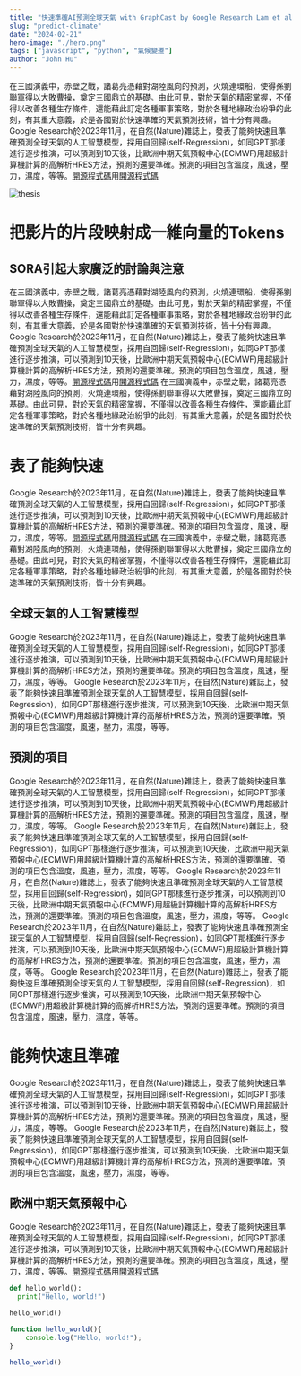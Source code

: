 ```yaml
---
title: "快速準確AI預測全球天氣 with GraphCast by Google Research Lam et al."
slug: "predict-climate"
date: "2024-02-21"
hero-image: "./hero.png"
tags: ["javascript", "python", "氣候變遷"]
author: "John Hu"
---
```

在三國演義中，赤壁之戰，諸葛亮憑藉對湖陸風向的預測，火燒連環船，使得孫劉聯軍得以大敗曹操，奠定三國鼎立的基礎。由此可見，對於天氣的精密掌握，不僅得以改善各種生存條件，還能藉此訂定各種軍事策略，對於各種地緣政治紛爭的此刻，有其重大意義，於是各國對於快速準確的天氣預測技術，皆十分有興趣。
Google Research於2023年11月，在自然(Nature)雜誌上，發表了能夠快速且準確預測全球天氣的人工智慧模型，採用自回歸(self-Regression)，如同GPT那樣進行逐步推演，可以預測到10天後，比歐洲中期天氣預報中心(ECMWF)用超級計算機計算的高解析HRES方法，預測的還要準確。預測的項目包含溫度，風速，壓力，濕度，等等。[開源程式碼](https://github.com/google-deepmind/graphcast "開源程式碼")用[開源程式碼](https://github.com/google-deepmind/graphcast "開源程式碼")

![thesis](/1.png "thesis")
# 把影片的片段映射成一維向量的Tokens

## SORA引起大家廣泛的討論與注意

在三國演義中，赤壁之戰，諸葛亮憑藉對湖陸風向的預測，火燒連環船，使得孫劉聯軍得以大敗曹操，奠定三國鼎立的基礎。由此可見，對於天氣的精密掌握，不僅得以改善各種生存條件，還能藉此訂定各種軍事策略，對於各種地緣政治紛爭的此刻，有其重大意義，於是各國對於快速準確的天氣預測技術，皆十分有興趣。
Google Research於2023年11月，在自然(Nature)雜誌上，發表了能夠快速且準確預測全球天氣的人工智慧模型，採用自回歸(self-Regression)，如同GPT那樣進行逐步推演，可以預測到10天後，比歐洲中期天氣預報中心(ECMWF)用超級計算機計算的高解析HRES方法，預測的還要準確。預測的項目包含溫度，風速，壓力，濕度，等等。[開源程式碼](https://github.com/google-deepmind/graphcast "開源程式碼")用[開源程式碼](https://github.com/google-deepmind/graphcast "開源程式碼")
在三國演義中，赤壁之戰，諸葛亮憑藉對湖陸風向的預測，火燒連環船，使得孫劉聯軍得以大敗曹操，奠定三國鼎立的基礎。由此可見，對於天氣的精密掌握，不僅得以改善各種生存條件，還能藉此訂定各種軍事策略，對於各種地緣政治紛爭的此刻，有其重大意義，於是各國對於快速準確的天氣預測技術，皆十分有興趣。
# 表了能夠快速
Google Research於2023年11月，在自然(Nature)雜誌上，發表了能夠快速且準確預測全球天氣的人工智慧模型，採用自回歸(self-Regression)，如同GPT那樣進行逐步推演，可以預測到10天後，比歐洲中期天氣預報中心(ECMWF)用超級計算機計算的高解析HRES方法，預測的還要準確。預測的項目包含溫度，風速，壓力，濕度，等等。[開源程式碼](https://github.com/google-deepmind/graphcast "開源程式碼")用[開源程式碼](https://github.com/google-deepmind/graphcast "開源程式碼")
在三國演義中，赤壁之戰，諸葛亮憑藉對湖陸風向的預測，火燒連環船，使得孫劉聯軍得以大敗曹操，奠定三國鼎立的基礎。由此可見，對於天氣的精密掌握，不僅得以改善各種生存條件，還能藉此訂定各種軍事策略，對於各種地緣政治紛爭的此刻，有其重大意義，於是各國對於快速準確的天氣預測技術，皆十分有興趣。
## 全球天氣的人工智慧模型
Google Research於2023年11月，在自然(Nature)雜誌上，發表了能夠快速且準確預測全球天氣的人工智慧模型，採用自回歸(self-Regression)，如同GPT那樣進行逐步推演，可以預測到10天後，比歐洲中期天氣預報中心(ECMWF)用超級計算機計算的高解析HRES方法，預測的還要準確。預測的項目包含溫度，風速，壓力，濕度，等等。
Google Research於2023年11月，在自然(Nature)雜誌上，發表了能夠快速且準確預測全球天氣的人工智慧模型，採用自回歸(self-Regression)，如同GPT那樣進行逐步推演，可以預測到10天後，比歐洲中期天氣預報中心(ECMWF)用超級計算機計算的高解析HRES方法，預測的還要準確。預測的項目包含溫度，風速，壓力，濕度，等等。
## 預測的項目
Google Research於2023年11月，在自然(Nature)雜誌上，發表了能夠快速且準確預測全球天氣的人工智慧模型，採用自回歸(self-Regression)，如同GPT那樣進行逐步推演，可以預測到10天後，比歐洲中期天氣預報中心(ECMWF)用超級計算機計算的高解析HRES方法，預測的還要準確。預測的項目包含溫度，風速，壓力，濕度，等等。
Google Research於2023年11月，在自然(Nature)雜誌上，發表了能夠快速且準確預測全球天氣的人工智慧模型，採用自回歸(self-Regression)，如同GPT那樣進行逐步推演，可以預測到10天後，比歐洲中期天氣預報中心(ECMWF)用超級計算機計算的高解析HRES方法，預測的還要準確。預測的項目包含溫度，風速，壓力，濕度，等等。
Google Research於2023年11月，在自然(Nature)雜誌上，發表了能夠快速且準確預測全球天氣的人工智慧模型，採用自回歸(self-Regression)，如同GPT那樣進行逐步推演，可以預測到10天後，比歐洲中期天氣預報中心(ECMWF)用超級計算機計算的高解析HRES方法，預測的還要準確。預測的項目包含溫度，風速，壓力，濕度，等等。
Google Research於2023年11月，在自然(Nature)雜誌上，發表了能夠快速且準確預測全球天氣的人工智慧模型，採用自回歸(self-Regression)，如同GPT那樣進行逐步推演，可以預測到10天後，比歐洲中期天氣預報中心(ECMWF)用超級計算機計算的高解析HRES方法，預測的還要準確。預測的項目包含溫度，風速，壓力，濕度，等等。
Google Research於2023年11月，在自然(Nature)雜誌上，發表了能夠快速且準確預測全球天氣的人工智慧模型，採用自回歸(self-Regression)，如同GPT那樣進行逐步推演，可以預測到10天後，比歐洲中期天氣預報中心(ECMWF)用超級計算機計算的高解析HRES方法，預測的還要準確。預測的項目包含溫度，風速，壓力，濕度，等等。
# 能夠快速且準確
Google Research於2023年11月，在自然(Nature)雜誌上，發表了能夠快速且準確預測全球天氣的人工智慧模型，採用自回歸(self-Regression)，如同GPT那樣進行逐步推演，可以預測到10天後，比歐洲中期天氣預報中心(ECMWF)用超級計算機計算的高解析HRES方法，預測的還要準確。預測的項目包含溫度，風速，壓力，濕度，等等。
Google Research於2023年11月，在自然(Nature)雜誌上，發表了能夠快速且準確預測全球天氣的人工智慧模型，採用自回歸(self-Regression)，如同GPT那樣進行逐步推演，可以預測到10天後，比歐洲中期天氣預報中心(ECMWF)用超級計算機計算的高解析HRES方法，預測的還要準確。預測的項目包含溫度，風速，壓力，濕度，等等。
## 歐洲中期天氣預報中心
Google Research於2023年11月，在自然(Nature)雜誌上，發表了能夠快速且準確預測全球天氣的人工智慧模型，採用自回歸(self-Regression)，如同GPT那樣進行逐步推演，可以預測到10天後，比歐洲中期天氣預報中心(ECMWF)用超級計算機計算的高解析HRES方法，預測的還要準確。預測的項目包含溫度，風速，壓力，濕度，等等。[開源程式碼](https://github.com/google-deepmind/graphcast "開源程式碼")用[開源程式碼](https://github.com/google-deepmind/graphcast "開源程式碼")
```python
def hello_world():
  print("Hello, world!")

hello_world()
```
```javascript
function hello_world(){
    console.log("Hello, world!");
}

hello_world()
```